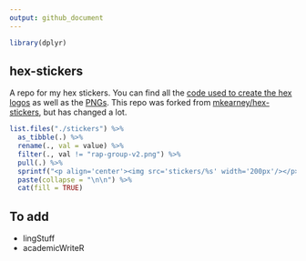 ```yaml
---
output: github_document
---
```


```r
library(dplyr)
```

## hex-stickers

A repo for my hex stickers. You can find all the [code used to create the hex logos](./scripts) as well as the [PNGs](./stickers). This repo was forked from 
[mkearney/hex-stickers](https://github.com/mkearney/hex-stickers), but has 
changed a lot. 

```r
list.files("./stickers") %>% 
  as_tibble(.) %>% 
  rename(., val = value) %>% 
  filter(., val != "rap-group-v2.png") %>% 
  pull(.) %>% 
  sprintf("<p align='center'><img src='stickers/%s' width='200px'/></p>", .) %>%
  paste(collapse = "\n\n") %>% 
  cat(fill = TRUE)
```

## To add

- lingStuff
- academicWriteR

